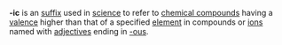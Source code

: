{{Table_Suffixes}}

'''-ic''' is an [[suffix]] used in [[science]] to refer to [[chemical compound]]s having a [[valence]] higher than that of a specified [[element]] in compounds or [[ion]]s named with [[adjective]]s ending in [[-ous]].


{{msg:stub}}